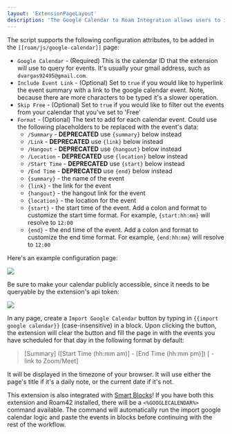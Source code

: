 ```yaml
---
layout: 'ExtensionPageLayout'
description: 'The Google Calendar to Roam Integration allows users to import the list of events on a given day into their daily notes page.'
---
```


The script supports the following configuration attributes, to be added in the `[[roam/js/google-calendar]]` page:

- `Google Calendar` - (Required) This is the calendar ID that the extension will use to query for events. It's usually your gmail address, such as `dvargas92495@gmail.com`.
- `Include Event Link` - (Optional) Set to `true` if you would like to hyperlink the event summary with a link to the google calendar event. Note, because there are more characters to be typed it's a slower operation.
- `Skip Free` - (Optional) Set to `true` if you would like to filter out the events from your calendar that you've set to 'Free'
- `Format` - (Optional) The text to add for each calendar event. Could use the following placeholders to be replaced with the event's data:
    - `/Summary` - **DEPRECATED** use `{summary}` below instead 
    - `/Link` - **DEPRECATED** use `{link}` below instead
    - `/Hangout` - **DEPRECATED** use `{hangout}` below instead
    - `/Location` - **DEPRECATED** use `{location}` below instead
    - `/Start Time` - **DEPRECATED** use `{start}` below instead 
    - `/End Time` - **DEPRECATED** use `{end}` below instead
    - `{summary}` - the name of the event 
    - `{link}` - the link for the event
    - `{hangout}` - the hangout link for the event
    - `{location}` - the location for the event
    - `{start}` - the start time of the event. Add a colon and format to customize the start time format. For example, `{start:hh:mm}` will resolve to `12:00`
    - `{end}` - the end time of the event. Add a colon and format to customize the end time format. For example, `{end:hh:mm}` will resolve to `12:00`

Here's an example configuration page:

![](/images/google-calendar-config.png)

Be sure to make your calendar publicly accessible, since it needs to be queryable by the extension's api token:

![](/images/google-calendar-permissions.png)

In any page, create a `Import Google Calendar` button by typing in `{{import google calendar}}` (case-insensitive) in a block. Upon clicking the button, the extension will clear the button and fill the page in with the events you have scheduled for that day in the following format by default:

> [Summary] ([Start Time (hh:mm am)] - [End Time (hh:mm pm)]) [ - link to Zoom/Meet]

It will be displayed in the timezone of your browser. It will use either the page's title if it's a daily note, or the current date if it's not.

This extension is also integrated with [Smart Blocks](https://roamresearch.com/#/app/roamhacker/page/GH0401tnt)! If you have both this extension and Roam42 installed, there will be a `<%GOOGLECALENDAR%>` command available. The command will automatically run the import google calendar logic and paste the events in blocks before continuing with the rest of the workflow.
